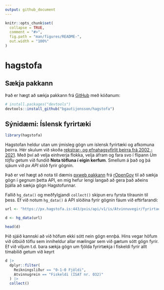 ```yaml
---
output: github_document
---
```


<!-- README.md is generated from README.Rmd. Please edit that file -->

```r
knitr::opts_chunk$set(
  collapse = TRUE,
  comment = "#>",
  fig.path = "man/figures/README-",
  out.width = "100%"
)
```

# hagstofa

<!-- badges: start -->
<!-- badges: end -->
## Sækja pakkann

Það er hægt að sækja pakkann frá [GitHub](https://github.com/) með kóðanum:

``` r
# install.packages("devtools")
devtools::install_github("bgautijonsson/hagstofa")
```

## Sýnidæmi: Íslensk fyrirtæki

```r
library(hagstofa)
```

Hagstofan heldur utan um ýmisleg gögn um íslensk fyrirtæki og afkomuna þeirra. Hér skulum við skoða [rekstrar- og efnahagsyfirlit þeirra frá 2002 - 2021](https://px.hagstofa.is/pxis/pxweb/is/Atvinnuvegir/Atvinnuvegir__fyrirtaeki__afkoma__2_rekstrarogefnahags/FYR08010.px). Með því að velja einhverja flokka, velja áfram og fara svo í flipann *Um töflu* getum við fundið **Nota töfluna í eigin kerfum**. Smellum á það og þá sjáum við *px API* slóð fyrir gögnin.

Það er vel hægt að nota til dæmis [pxweb pakkann](http://ropengov.github.io/pxweb/) frá [rOpenGov](https://ropengov.org/) til að sækja gögn í gegnum þetta API, en mig hefur lengi langað að gera það aðeins þjálla að sækja gögn Hagstofunnar.

Fallið `hg_data()` og meðfylgjandi `collect()` skipun eru fyrsta tilraunin til þess. Ef við notum `hg_data()` á API slóðina fyrir gögnin fáum við eftirfarandi:

```r
url <- "https://px.hagstofa.is:443/pxis/api/v1/is/Atvinnuvegir/fyrirtaeki/afkoma/2_rekstrarogefnahags/FYR08010.px"

d <- hg_data(url)

head(d)
```

Þið sjáið kannski að við höfum ekki sótt nein gögn ennþá. Hins vegar höfum við útbúið töflu sem inniheldur allar mælingar sem við gætum sótt gögn fyrir. Ef við viljum t.d. bara sækja gögn um fjölda fyrirtækja í fiskeldi fyrir allt tímabilið getum við keyrt

```r
d |> 
  dplyr::filter(
    Reikningsliður == "0-1-0 Fjöldi",
    Atvinnugrein == "Fiskeldi (ÍSAT nr. 032)"
  ) |> 
  collect()
```

